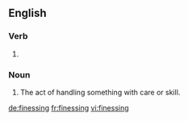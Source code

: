 ==English==

===Verb===
{{head|en|present participle}}

# {{present participle of|finesse|lang=en|nocat=1}}

===Noun===
{{en-noun}}

# The act of handling something with care or skill.

[[de:finessing]]
[[fr:finessing]]
[[vi:finessing]]
